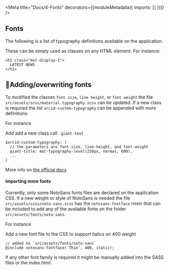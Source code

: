 
<Meta
  title="Docs/4-Fonts"
  decorators={[moduleMetadata({ imports: [] })]}
/>

## Fonts

The following is a list of typography definitions available on the application.

<Story id="foundation-fonts--noto-sans" height="830px" />

These can be simply used as classes on any HTML element. For instance:

```
<h1 class="mat-display-1">
  LATEST NEWS
</h1>
```

## 🔧Adding/overwriting fonts

To modified the classes `font size`, `line height`, or `font weight` the file `src/assets/scss/material.typography.scss` can be updated.
If a new class is required the list `orcid-custom-typography` can be appended with more definitions.

For instance

Add add a new class call `.giant-text`

```
$orcid-custom-typography: (
  // the parameters are font-size, line-height, and font-weight
  giant-title: mat-typography-level(250px, normal, 600),
  ...
)
```

More info on [the official docs](https://github.com/angular/components/blob/fde980c8ad57a803c7bf6ca0d909cedccc354f06/guides/typography.md)

#### Importing more fonts

Currently, only some NotoSans fonts files are declared on the application CSS.
If a new weight or style of NotoSans is needed the file `src/assets/scss/noto-sans.scss`
has the `notosans-fontface` mixin that can be included to add any of the available fonts on the folder
`src/assets/fonts/noto-sans`.

For instance

Add a new font file to the CSS to support italics on 400 weight

```
// added to `src/assets/fonts/noto-sans`
@include notosans-fontface('Thin', 400, italic);
```

If any other font family is required it might be manually added into the SASS files or the index.html.
